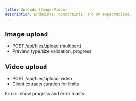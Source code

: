 ```yaml
---
title: Uploads (Image/Video)
description: Endpoints, constraints, and UX expectations.
---
```


## Image upload

- POST /api/files/upload (multipart)
- Preview, type/size validation, progress

## Video upload

- POST /api/files/upload-video
- Client extracts duration for limits

Errors: show progress and error toasts.
